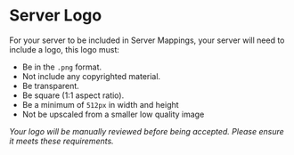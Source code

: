 # Server Logo

For your server to be included in Server Mappings, your server will need to include a logo, this logo must:
- Be in the `.png` format.
- Not include any copyrighted material.
- Be transparent.
- Be square (1:1 aspect ratio).
- Be a minimum of `512px` in width and height
- Not be upscaled from a smaller low quality image

_Your logo will be manually reviewed before being accepted. Please ensure it meets these requirements._